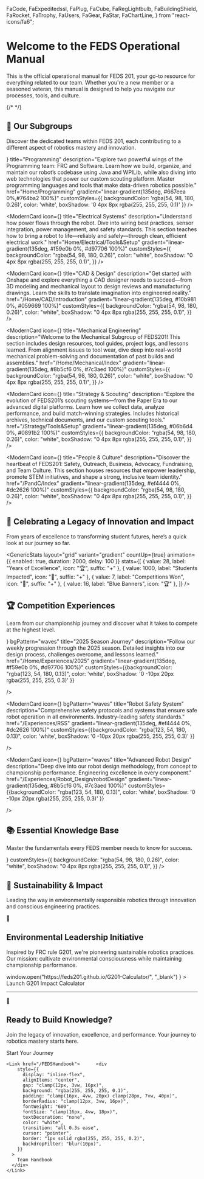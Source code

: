   FaCode,
  FaExpeditedssl,
  FaPlug,
  FaCube,
  FaRegLightbulb,
  FaBuildingShield,
  FaRocket,
  FaTrophy,
  FaUsers,
  FaGear,
  FaStar,
  FaChartLine,
} from "react-icons/fa6";

# Welcome to the FEDS Operational Manual

This is the official operational manual for FEDS 201, your go-to resource for everything related to our team. Whether you're a new member or a seasoned veteran, this manual is designed to help you navigate our processes, tools, and culture.

{/* <HeroSection /> */}

## 🚀 Our Subgroups

Discover the dedicated teams within FEDS 201, each contributing to a different aspect of robotics mastery and innovation.

<div style={{
  display: 'grid',
  gridTemplateColumns: 'repeat(auto-fit, minmax(min(350px, 100%), 1fr))',
  gap: 'clamp(16px, 4vw, 32px)',
  margin: 'clamp(30px, 8vw, 60px) 0',
  padding: '0 clamp(16px, 4vw, 0px)'
}}>
 <ModernCard
  icon={<FaCode />}
  title="Programming"
  description="Explore two powerful wings of the Programming team: FRC  and Software. Learn how we build, organize, and maintain our robot’s codebase using Java and WPILib, while also diving into web technologies that power our custom scouting platform. Master programming languages and tools that make data-driven robotics possible."
  href="Home/Programming"
  gradient="linear-gradient(135deg, #667eea 0%,#764ba2 100%)"
  customStyles={{ backgroundColor: 'rgba(54, 98, 180, 0.26)', color: 'white', boxShadow: '0 4px 8px rgba(255, 255, 255, 0.1)' }}
/>

<ModernCard
  icon={<FaPlug />}
  title="Electrical Systems"
  description="Understand how power flows through the robot. Dive into wiring best practices, sensor integration, power management, and safety standards. This section teaches how to bring a robot to life—reliably and safely—through clean, efficient electrical work."
  href="Home/Electrical/Tools&Setup"
  gradient="linear-gradient(135deg, #f59e0b 0%, #d97706 100%)"
  customStyles={{
    backgroundColor: "rgba(54, 98, 180, 0.26)",
    color: "white",
    boxShadow: "0 4px 8px rgba(255, 255, 255, 0.1)",
  }}
/>

<ModernCard
  icon={<FaCube />}
  title="CAD & Design"
  description="Get started with Onshape and explore everything a CAD designer needs to succeed—from 3D modeling and mechanical layout to design reviews and manufacturing drawings. Learn the skills to translate imagination into engineered reality."
  href="/Home/CAD/Introduction"
  gradient="linear-gradient(135deg, #10b981 0%, #059669 100%)"
  customStyles={{
    backgroundColor: "rgba(54, 98, 180, 0.26)",
    color: "white",
    boxShadow: "0 4px 8px rgba(255, 255, 255, 0.1)",
  }}
/>

<ModernCard
  icon={<ImCogs />}
  title="Mechanical Engineering"
  description="Welcome to the Mechanical Subgroup of FEDS201! This section includes design resources, tool guides, project logs, and lessons learned. From alignment issues to tool wear, dive deep into real-world mechanical problem-solving and documentation of past builds and assemblies."
  href="/Home/Mechanical/Index"
  gradient="linear-gradient(135deg, #8b5cf6 0%, #7c3aed 100%)"
  customStyles={{
    backgroundColor: "rgba(54, 98, 180, 0.26)",
    color: "white",
    boxShadow: "0 4px 8px rgba(255, 255, 255, 0.1)",
  }}
/>

<ModernCard
  icon={<FaRegLightbulb />}
  title="Strategy & Scouting"
  description="Explore the evolution of FEDS201’s scouting systems—from the Paper Era to our advanced digital platforms. Learn how we collect data, analyze performance, and build match-winning strategies. Includes historical archives, technical documents, and our custom scouting tools."
  href="/Strategy/Tools&Setup"
  gradient="linear-gradient(135deg, #06b6d4 0%, #0891b2 100%)"
  customStyles={{
    backgroundColor: "rgba(54, 98, 180, 0.26)",
    color: "white",
    boxShadow: "0 4px 8px rgba(255, 255, 255, 0.1)",
  }}
/>

<ModernCard
  icon={<FaBuildingShield />}
  title="People & Culture"
  description="Discover the heartbeat of FEDS201: Safety, Outreach, Business, Advocacy, Fundraising, and Team Culture. This section houses resources that empower leadership, promote STEM initiatives, and shape a strong, inclusive team identity."
  href="/PandC/Index"
  gradient="linear-gradient(135deg, #ef4444 0%, #dc2626 100%)"
  customStyles={{
    backgroundColor: "rgba(54, 98, 180, 0.26)",
    color: "white",
    boxShadow: "0 4px 8px rgba(255, 255, 255, 0.1)",
  }}
/>

</div>

## 🚀 Celebrating a Legacy of Innovation and Impact

From years of excellence to transforming student futures, here’s a quick look at our journey so far.

<GenericStats
  layout="grid"
  variant="gradient"
  countUp={true}
  animation={{ enabled: true, duration: 2000, delay: 100 }}
  stats={[
    { value: 28, label: "Years of Excellence", icon: "🏆", suffix: "+" },
    { value: 1000, label: "Students Impacted", icon: "👥", suffix: "+" },
    { value: 7, label: "Competitions Won", icon: "🥇", suffix: "+" },
    { value: 16, label: "Blue Banners", icon: "🏆" },
  ]}
/>

## 🏆 Competition Experiences

Learn from our championship journey and discover what it takes to compete at the highest level.

<div style={{
  display: 'grid',
  gridTemplateColumns: 'repeat(auto-fit, minmax(min(300px, 100%), 1fr))',
  gap: 'clamp(16px, 4vw, 32px)',
  margin: 'clamp(30px, 8vw, 60px) 0',
  padding: '0 clamp(16px, 4vw, 0px)'
}}>
  <ModernCard
    icon={<FaTrophy/>}
    bgPattern="waves"
    title="2025 Season Journey"
    description="Follow our weekly progression through the 2025 season. Detailed insights into our design process, challenges overcome, and lessons learned."
    href="/Home/Experiences/2025"
    gradient="linear-gradient(135deg, #f59e0b 0%, #d97706 100%)"
    customStyles={{backgroundColor: "rgba(123, 54, 180, 0.13)", color: 'white', boxShadow: '0 -10px 20px rgba(255, 255, 255, 0.3)' }}

/>

  <ModernCard
    icon={<FaRobot/>}
    bgPattern="waves"
    title="Robot Safety System"
    description="Comprehensive safety protocols and systems that ensure safe robot operation in all environments. Industry-leading safety standards."
    href="/Experiences/RSS"
    gradient="linear-gradient(135deg, #ef4444 0%, #dc2626 100%)"
    customStyles={{backgroundColor: "rgba(123, 54, 180, 0.13)", color: 'white', boxShadow: '0 -10px 20px rgba(255, 255, 255, 0.3)' }}

/>

  <ModernCard
    icon={<FaGear/>}
    bgPattern="waves"
    title="Advanced Robot Design"
    description="Deep dive into our robot design methodology, from concept to championship performance. Engineering excellence in every component."
    href="/Experiences/Robot_Design/robotDesign"
    gradient="linear-gradient(135deg, #8b5cf6 0%, #7c3aed 100%)"
    customStyles={{backgroundColor: "rgba(123, 54, 180, 0.13)", color: 'white', boxShadow: '0 -10px 20px rgba(255, 255, 255, 0.3)' }}

/>

</div>

## 📚 Essential Knowledge Base

Master the fundamentals every FEDS member needs to know for success.

<div
  style={{
    display: "grid",
    gridTemplateColumns: "repeat(auto-fit, minmax(min(350px, 100%), 1fr))",
    gap: "clamp(16px, 4vw, 32px)",
    margin: "clamp(30px, 8vw, 60px) 0",
    padding: "0 clamp(16px, 4vw, 0px)",
  }}
>
  <ModernCard
    title="FEDS Handbook"
    description="The complete guide to everything you need to know as a FEDS member. Team structure, culture, tools, and resources for success."
    href="/FEDSHandbook"
    gradient="linear-gradient(135deg, #06b6d4 0%, #0891b2 100%)"
    icon={<FaUsers />}
    customStyles={{
      backgroundColor: "rgba(54, 98, 180, 0.26)",
      color: "white",
      boxShadow: "0 4px 8px rgba(255, 255, 255, 0.1)",
    }}
  />
</div>

## 🌱 Sustainability & Impact

Leading the way in environmentally responsible robotics through innovation and conscious engineering practices.

<div
    style={{
      background: "linear-gradient(135deg, #10b981 0%, #059669 100%)",
      borderRadius: "clamp(16px, 4vw, 32px)",
      padding: "clamp(30px, 8vw, 60px) clamp(20px, 6vw, 40px)",
      margin: "clamp(40px, 10vw, 80px) clamp(16px, 4vw, 0px)",
      color: "white",
      textAlign: "center",
      position: "relative",
      overflow: "hidden",
    }}
  >  <div
    style={{
      position: "absolute",
      top: "10px",
      right: "clamp(10px, 3vw, 20px)",
      fontSize: "clamp(60px, 15vw, 120px)",
      opacity: "0.1",
    }}
  >
    🌱
  </div>

  <h2
    style={{
      fontSize: "clamp(28px, 4vw, 40px)",
      fontWeight: "800",
      marginBottom: "24px",
    }}
  >
    Environmental Leadership Initiative
  </h2>  <p
    style={{
      fontSize: "clamp(16px, 4vw, 18px)",
      marginBottom: "clamp(24px, 6vw, 40px)",
      opacity: "0.95",
      maxWidth: "800px",
      margin: "0 auto clamp(24px, 6vw, 40px)",
      lineHeight: "1.6",
    }}
  >
    Inspired by FRC rule G201, we're pioneering sustainable robotics practices.
    Our mission: cultivate environmental consciousness while maintaining
    championship performance.
  </p>
  <div
    style={{
      display: "inline-flex",
      alignItems: "center",
      gap: "clamp(12px, 3vw, 16px)",
      background: "rgba(255, 255, 255, 0.2)",
      padding: "clamp(16px, 4vw, 20px) clamp(24px, 6vw, 32px)",
      borderRadius: "clamp(12px, 3vw, 16px)",
      backdropFilter: "blur(10px)",
      border: "1px solid rgba(255, 255, 255, 0.3)",
      cursor: "pointer",
      transition: "all 0.3s ease",
    }}
    onClick={() =>
      window.open("https://feds201.github.io/G201-Calculator/", "_blank")
    }
  >    <FaChartLine size={20} />
    <span style={{ fontWeight: "600", fontSize: "clamp(16px, 4vw, 18px)" }}>
      Launch G201 Impact Calculator
    </span>
  </div>
</div>

---

<div
  style={{
    textAlign: "center",
    padding: "clamp(40px, 10vw, 80px) clamp(20px, 6vw, 40px)",
    background: "linear-gradient(135deg, #1e293b 0%, #0f172a 100%)",
    borderRadius: "clamp(16px, 4vw, 32px)",
    color: "white",
    margin: "clamp(40px, 10vw, 80px) clamp(16px, 4vw, 0px)",
    position: "relative",
    overflow: "hidden",
  }}
>  <div
    style={{
      position: "absolute",
      top: "clamp(10px, 3vw, 20px)",
      left: "clamp(10px, 3vw, 20px)",
      fontSize: "clamp(50px, 12vw, 100px)",
      opacity: "0.1",
    }}
  >
    🚀
  </div>

  <h2
    style={{
      fontSize: "clamp(36px, 6vw, 56px)",
      fontWeight: "800",
      marginBottom: "24px",
      textShadow: "0 4px 8px rgba(0, 0, 0, 0.3)",
    }}
  >
    Ready to Build Knowledge?
  </h2>  <p
    style={{
      fontSize: "clamp(16px, 4vw, 22px)",
      opacity: "0.9",
      marginBottom: "clamp(32px, 8vw, 48px)",
      maxWidth: "700px",
      margin: "0 auto clamp(32px, 8vw, 48px)",
      lineHeight: "1.6",
    }}
  >
    Join the legacy of innovation, excellence, and performance. Your journey to
    robotics mastery starts here.
  </p>
  <div
    style={{
      display: "flex",
      gap: "clamp(12px, 4vw, 24px)",
      justifyContent: "center",
      flexWrap: "wrap",
      padding: "0 clamp(16px, 4vw, 0px)",
    }}
  >
    <Link href="Home/Programming">      <div
        style={{
          display: "inline-flex",
          alignItems: "center",
          gap: "clamp(12px, 3vw, 16px)",
          background: "linear-gradient(135deg, #667eea 0%, #764ba2 100%)",
          padding: "clamp(16px, 4vw, 20px) clamp(28px, 7vw, 40px)",
          borderRadius: "clamp(12px, 3vw, 16px)",
          fontWeight: "600",
          fontSize: "clamp(16px, 4vw, 18px)",
          textDecoration: "none",
          color: "white",
          transition: "all 0.3s ease",
          cursor: "pointer",
          boxShadow: "0 8px 16px -4px rgba(102, 126, 234, 0.4)",
        }}
      >
        Start Your Journey
      </div>
    </Link>

    <Link href="/FEDSHandbook">      <div
        style={{
          display: "inline-flex",
          alignItems: "center",
          gap: "clamp(12px, 3vw, 16px)",
          background: "rgba(255, 255, 255, 0.1)",
          padding: "clamp(16px, 4vw, 20px) clamp(28px, 7vw, 40px)",
          borderRadius: "clamp(12px, 3vw, 16px)",
          fontWeight: "600",
          fontSize: "clamp(16px, 4vw, 18px)",
          textDecoration: "none",
          color: "white",
          transition: "all 0.3s ease",
          cursor: "pointer",
          border: "1px solid rgba(255, 255, 255, 0.2)",
          backdropFilter: "blur(10px)",
        }}
      >
        Team Handbook
      </div>
    </Link>
  </div>
</div>
